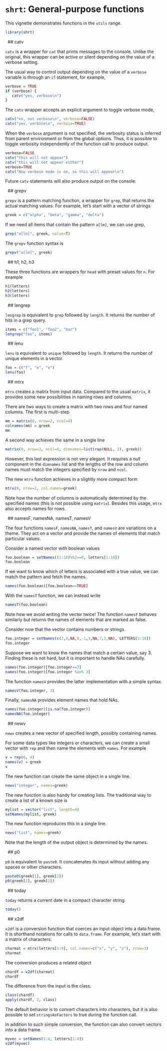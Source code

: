 # `shrt`: General-purpose functions

This vignette demonstrates functions in the `utils` range.

```r
library(shrt)
```




&nbsp;
## catv

`catv` is a wrapper for `cat` that prints messages to the console. Unlike the original, this wrapper can be active or silent depending on the value of a verbose setting.

The usual way to control output depending on the value of a `verbose` variable is through an `if` statement, for example,

```r
verbose = TRUE
if (verbose) {
   catv("yes, verbose\n")
}
```

The `catv` wrapper accepts an explicit argument to toggle verbose mode,

```r
catv("no, not verbose\n", verbose=FALSE)
catv("yes, verbose\n", verbose=TRUE)
```

When the `verbose` argument is not specified, the verbosity status is inferred
from parent environment or from the global options. Thus, it is possible to toggle
verbosity independently of the function call to produce output.

```r
verbose=FALSE
catv("this will not appear")
catv("this will not appear either")
verbose=TRUE
catv("Now verbose mode is on, so this will appear\n")
```

Future `catv` statements will also produce output on the console.




&nbsp;
## grepv

`grepv` is a pattern matching function, a wrapper for `grep`, that returns the actual matching values. For example, let's start with a vector of strings

```r
greek = c("alpha", "beta", "gamma", "delta")
```

If we need all items that contain the pattern `a[lm]`, we can use grep,

```r
grep("a[lm]", greek, value=T)
```

The `grepv` function syntax is

```r
grepv("a[lm]", greek) 
```




&nbsp;
## h1, h2, h3

These three functions are wrappers for `head` with preset values for `n`. For example

```r
h1(letters)
h2(letters)
h3(letters)
```



&nbsp;
## lengrep

`lengrep` is equivalent to `grep` followed by `length`. It returns the number
of hits in a grep query.

```r
items = c("foo1", "foo2", "bar")
lengrep("foo", items)
```




&nbsp;
## lenu

`lenu` is equivalent to `unique` followed by `length`. It returns the
number of unique elements in a vector.

```r
foo = c("f", "o", "o")
lenu(foo)
```




&nbsp;
## mtrx

`mtrx` creates a matrix from input data. Compared to the usual `matrix`, it provides some new possibilities in naming rows and columns.

There are two ways to create a matrix with two rows and four named columns. The first is multi-step

```r
mm = matrix(0, nrow=2, ncol=4)
colnames(mm) = greek
mm
```

A second way achieves the same in a single line

```r
matrix(0, nrow=2, ncol=4, dimnames=list(rep(NULL, 2), greek))
```

However, this last expression is not very elegant. It requires a null component in the `dimnames` list and the lengths of the row and column names must match the integers specified by `nrow` and `ncol`.

The new `mtrx` function achieves in a slightly more compact form

```r
mtrx(0, nrow=2, col.names=greek)
```

Note how the number of columns is automatically determined by the specified names (this is not possible using `matrix`). Besides this usage, `mtrx` also accepts names for rows.





&nbsp;
## namesF, namesNA, namesT, namesV

The four functions `namesF`, `namesNA`, `namesT`, and `namesV` are variations on a theme. They act on a vector and provide the names of elements that match particular values. 

Consider a named vector with boolean values

```r
foo.boolean = setNames((1:10)%%2==0, letters[1:10])
foo.boolean
```

If we want to know which of letters is associated with a true value, we can match the pattern and fetch the names.

```r
names(foo.boolean)[foo.boolean==TRUE]
```

With the `namesT` function, we can instead write

```r
namesT(foo.boolean)
```

Note how we avoid writing the vector twice! The function `namesF` behaves similarly but returns the names of elements that are marked as false. 

Consider now that the vector contains numbers or strings.

```r
foo.integer = setNames(c(2,4,NA,0,-1,3,NA,7,3,NA), LETTERS[1:10])
foo.integer
```

Suppose we want to know the names that match a certain value, say 3. Finding these is not hard, but it is important to handle NAs carefully. 

```r
names(foo.integer)[foo.integer==3]
names(foo.integer)[foo.integer %in% 3]
```

The function `namesV` provides the latter implementation with a simple syntax.

```r
namesV(foo.integer, 3)
```

Finally, `namesNA` provides element names that hold NAs.

```r
names(foo.integer)[is.na(foo.integer)]
namesNA(foo.integer)
```




&nbsp;
## newv

`newv` creates a new vector of specified length, possibly containing names. 

For some data types like integers or characters, we can create a small vector with `rep` and then name the elements with `names`. For example

```r
v = rep(0, 4)
names(v) = greek
v
```

The new function can create the same object in a single line. 

```r
newv("integer", names=greek)
```

The new function is also handy for creating lists. The traditional way to create a list of a known size is

```r
mylist = vector("list", length=4)
setNames(mylist, greek)
```

The new function reproduces this in a single line.

```r
newv("list", names=greek)
```

Note that the length of the output object is determined by the names. 




&nbsp;
## p0

`p0` is equivalent to `paste0`. It concatenates its input without adding any spaces or other characters.

```r
paste0(greek[1], greek[2])
p0(greek[1], greek[2])
```




&nbsp;
## today

`today` returns a current date in a compact character string. 

```r
today()
```




&nbsp;
## x2df

`x2df` is a conversion function that coerces an input object into a data frame. It is shorthand notations for calls to `data.frame`. For example, let's start with a matrix of characters.

```r
charmat = mtrx(letters[1:9], col.names=c("x", "y", "z"), nrow=3)
charmat
```

The conversion produces a related object

```r
chardf = x2df(charmat)
chardf
```

The difference from the input is the class.

```r
class(chardf)
apply(chardf, 2, class)
```

The default behavior is to convert characters into characters, but it is also possible to set `stringsAsFactors` to true during the function call.

In addition to such simple conversion, the function can also convert vectors into a data frame.

```r
myvec = setNames(1:4, letters[1:4])
x2df(myvec)
```
